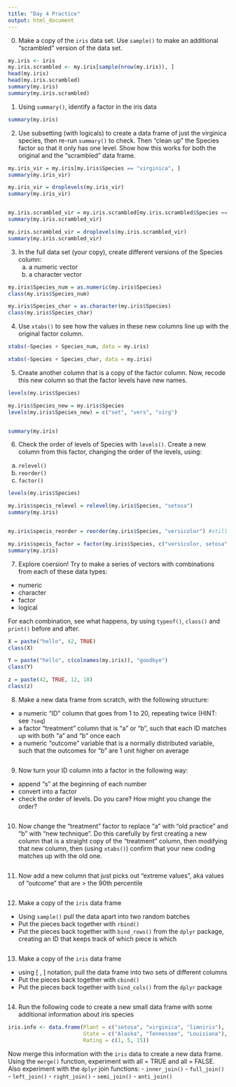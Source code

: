 ```yaml
---
title: "Day 4 Practice"
output: html_document
---
```


0. Make a copy of the `iris` data set.  Use `sample()` to make an additional "scrambled" version of the data set. 

```r
my.iris <- iris
my.iris.scrambled <- my.iris[sample(nrow(my.iris)), ]
head(my.iris)
head(my.iris.scrambled)
summary(my.iris)
summary(my.iris.scrambled)

```

1. Using `summary()`, identify a factor in the iris data

```r

summary(my.iris)
```

2. Use subsetting (with logicals) to create a data frame of just the virginica species, then re-run `summary()` to check. Then "clean up" the Species factor so that it only has one level. Show how this works for both the original and the "scrambled" data frame.

```r

my.iris_vir = my.iris[my.iris$Species == "virginica", ]
summary(my.iris_vir)

my.iris_vir = droplevels(my.iris_vir)
summary(my.iris_vir)


my.iris.scrambled_vir = my.iris.scrambled[my.iris.scrambled$Species == "virginica", ]
summary(my.iris.scrambled_vir)

my.iris.scrambled_vir = droplevels(my.iris.scrambled_vir)
summary(my.iris.scrambled_vir)


```

3. In the full data set (your copy), create different versions of the Species column:
   a. a numeric vector
   b. a character vector
   
```r

my.iris$Species_num = as.numeric(my.iris$Species)
class(my.iris$Species_num)

my.iris$Species_char = as.character(my.iris$Species)
class(my.iris$Species_char)

```

4. Use `xtabs()` to see how the values in these new columns line up with the original factor column.

```r

xtabs(~Species + Species_num, data = my.iris)

xtabs(~Species + Species_char, data = my.iris)

```

5. Create another column that is a copy of the factor column. Now, recode this new column so that the factor levels have new names. 

```r
levels(my.iris$Species)

my.iris$Species_new = my.iris$Species
levels(my.iris$Species_new) = c("set", "vers", "virg")


summary(my.iris)

```

6. Check the order of levels of Species with `levels()`. Create a new column from this factor, changing the order of the levels, using:
  a. `relevel()`
  b. `reorder()`
  c. `factor()`

```r

levels(my.iris$Species)

my.iris$specis_relevel = relevel(my.iris$Species, "setosa")
summary(my.iris)


my.iris$specis_reorder = reorder(my.iris$Species, "versicolor") #still don't get this.

my.iris$specis_factor = factor(my.iris$Species, c("versicolor, setosa", "virginica"))
summary(my.iris)
```

7. Explore coersion! Try to make a series of vectors with combinations from each of these data types:
  - numeric
  - character
  - factor
  - logical

For each combination, see what happens, by using `typeof()`, `class()` and `print()` before and after.

```r

X = paste("hello", 42, TRUE)
class(X)

Y = paste("hello", c(colnames(my.iris)), "goodbye")
class(Y)

z = paste(42, TRUE, 12, 18)
class(z)


```

8. Make a new data frame from scratch, with the following structure:
  - a numeric "ID" column that goes from 1 to 20, repeating twice (HINT: see `?seq`)
  - a factor "treatment" column that is "a" or "b", such that each ID matches up with both "a" and "b" once each
  - a numeric "outcome" variable that is a normally distributed variable, such that the outcomes for "b" are 1 unit higher on average 

```r

```

9. Now turn your ID column into a factor in the following way:
  - append "s" at the beginning of each number
  - convert into a factor
  - check the order of levels. Do you care? How might you change the order?

```r

```

10. Now change the "treatment" factor to replace "a" with "old practice" and "b" with "new technique". Do this carefully by first creating a new column that is a straight copy of the "treatment" column, then modifying that new column, then (using `xtabs()`) confirm that your new coding matches up with the old one.

```r

```

11. Now add a new column that just picks out "extreme values", aka values of "outcome" that are > the 90th percentile

```r

```

12. Make a copy of the `iris` data frame
  - Using `sample()` pull the data apart into two random batches
  - Put the pieces back together with `rbind()`
  - Put the pieces back together with `bind_rows()` from the `dplyr` package, creating an ID that keeps track of which piece is which
  
  
```r


```

13. Make a copy of the `iris` data frame
  - using [ , ] notation, pull the data frame into two sets of different columns
  - Put the pieces back together with `cbind()`
  - Put the pieces back together with `bind_cols()` from the `dplyr` package

```r


```

14. Run the following code to create a new small data frame with some additional information about iris species

```r
iris.info <- data.frame(Plant = c("setosa", "virginica", "limniris"),
                        State = c("Alaska", "Tennessee", "Louisiana"),
                        Rating = c(1, 5, 15))
```

Now merge this information with the `iris` data to create a new data frame. Using the `merge()` function, experiment with all = TRUE and all = FALSE. Also experiment with the `dplyr` join functions:
  - `inner_join()`
  - `full_join()`
  - `left_join()`
  - `right_join()`
  - `semi_join()`
  - `anti_join()`
  
```r


```

